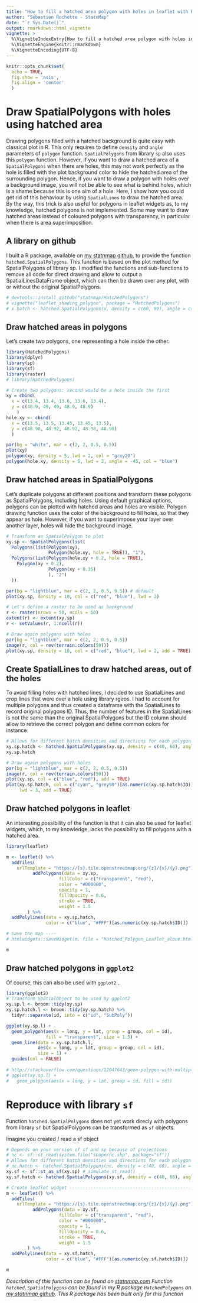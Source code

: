 ```yaml
---
title: "How to fill a hatched area polygon with holes in leaflet with R"
author: "Sébastien Rochette - StatnMap"
date: "`r Sys.Date()`" 
output: rmarkdown::html_vignette 
vignette: > 
  %\VignetteIndexEntry{How to fill a hatched area polygon with holes in leaflet with R} 
  %\VignetteEngine{knitr::rmarkdown} 
  %\VignetteEncoding{UTF-8}
---
```


```r
knitr::opts_chunk$set(
  echo = TRUE, 
  fig.show = 'asis',
  fig.align = 'center'
  )
```

# Draw SpatialPolygons with holes using hatched area

Drawing polygons filled with a hatched background is quite easy with classical plot in R. This only requires to define `density` and `angle` parameters of `polygon` function. `SpatialPolygons` from library `sp` also uses this `polygon` function. However, if you want to draw a hatched area of a `SpatialPolygons` when there are holes, this may not work perfectly as the hole is filled with the plot background color to hide the hatched area of the surrounding polygon. Hence, if you want to draw a polygon with holes over a background image, you will not be able to see what is behind holes, which is a shame because this is one aim of a hole. Here, I show how you could get rid of this behaviour by using `SpatialLines` to draw the hatched area.  
By the way, this trick is also useful for polygons in leaflet widgets as, to my knowledge, hatched polygons is not implemented. Some may want to draw hatched areas instead of coloured polygons with transparency, in particular when there is area superimposition.

## A library on github
I built a R package, available on [my statnmap github](https://github.com/statnmap/HatchedPolygons), to provide the function `hatched.SpatialPolygons`. This function is based on the plot method for SpatialPolygons of library sp. I modified the functions and sub-functions to remove all code for direct drawing and allow to output a SpatialLinesDataFrame object, which can then be drawn over any plot, with or without the original SpatialPolygons.

```r
# devtools::install_github("statnmap/HatchedPolygons")
# vignette("leaflet_shading_polygon", package = "HatchedPolygons")
# x.hatch <- hatched.SpatialPolygons(x, density = c(60, 90), angle = c(45, 135))
```

## Draw hatched areas in polygons

Let's create two polygons, one representing a hole inside the other.
```r
library(HatchedPolygons)
library(dplyr)
library(sp)
library(sf)
library(raster)
# library(HatchedPolygons)

# Create two polygons: second would be a hole inside the first
xy = cbind(
  x = c(13.4, 13.4, 13.6, 13.6, 13.4),
  y = c(48.9, 49, 49, 48.9, 48.9)
    )
hole.xy <- cbind(
  x = c(13.5, 13.5, 13.45, 13.45, 13.5),
  y = c(48.98, 48.92, 48.92, 48.98, 48.98)
  )

par(bg = "white", mar = c(2, 2, 0.5, 0.5))
plot(xy)
polygon(xy, density = 5, lwd = 2, col = "grey20")
polygon(hole.xy, density = 5, lwd = 2, angle = -45, col = "blue")

```

## Draw hatched areas in SpatialPolygons

Let's duplicate polygons at different positions and transform these polygons as SpatialPolygons, including holes. Using default graphical options, polygons can be plotted with hatched areas and holes are visible. Polygon drawing function uses the color of the background to fill holes, so that they appear as hole. However, if you want to superimpose your layer over another layer, holes will hide the background image.

```r
# Transform as SpatialPolygon to plot
xy.sp <- SpatialPolygons(list(
  Polygons(list(Polygon(xy), 
                Polygon(hole.xy, hole = TRUE)), "1"),
  Polygons(list(Polygon(hole.xy + 0.2, hole = TRUE),
    Polygon(xy + 0.2),
                Polygon(xy + 0.35)
                ), "2")
  ))

par(bg = "lightblue", mar = c(2, 2, 0.5, 0.5)) # default
plot(xy.sp, density = 10, col = c("red", "blue"), lwd = 2)

# Let's define a raster to be used as background
r <- raster(nrows = 50, ncols = 50)
extent(r) <- extent(xy.sp)
r <- setValues(r, 1:ncell(r))

# Draw again polygons with holes
par(bg = "lightblue", mar = c(2, 2, 0.5, 0.5))
image(r, col = rev(terrain.colors(50)))
plot(xy.sp, density = 10, col = c("red", "blue"), lwd = 2, add = TRUE)

```

## Create SpatialLines to draw hatched areas, out of the holes

To avoid filling holes with hatched lines, I decided to use SpatialLines and crop lines that were over a hole using library rgeos.
I had to account for multiple polygons and thus created a dataframe with the SpatialLines to record original polygons ID. Thus, the number of features in the SpatialLines is not the same than the original SpatialPolygons but the ID column should allow to retrieve the correct polygon and define common colors for instance.

```r
# Allows for different hatch densities and directions for each polygon
xy.sp.hatch <- hatched.SpatialPolygons(xy.sp, density = c(40, 60), angle = c(45, 135))
xy.sp.hatch

# Draw again polygons with holes
par(bg = "lightblue", mar = c(2, 2, 0.5, 0.5))
image(r, col = rev(terrain.colors(50)))
plot(xy.sp, col = c("blue", "red"), add = TRUE)
plot(xy.sp.hatch, col = c("cyan", "grey90")[as.numeric(xy.sp.hatch$ID)],
     lwd = 3, add = TRUE)

```

## Draw hatched polygons in leaflet
An interesting possibility of the function is that it can also be used for leaflet widgets, which, to my knowledge, lacks the possibility to fill polygons with a hatched area.

```r
library(leaflet)

m <- leaflet() %>%
  addTiles(
    urlTemplate = "https://{s}.tile.openstreetmap.org/{z}/{x}/{y}.png") %>%
          addPolygons(data = xy.sp, 
                    fillColor = c("transparent", "red"),
                    color = "#000000", 
                    opacity = 1, 
                    fillOpacity = 0.6, 
                    stroke = TRUE,
                    weight = 1.5
        ) %>%
  addPolylines(data = xy.sp.hatch,
               color = c("blue", "#FFF")[as.numeric(xy.sp.hatch$ID)])

# Save the map ----
# htmlwidgets::saveWidget(m, file = "Hatched_Polygon_Leaflet_alone.html")

m
```

## Draw hatched polygons in `ggplot2`
Of course, this can also be used with `ggplot2`...

```r
library(ggplot2)
# Transform SpatialObject to be used by ggplot2
xy.sp.l <- broom::tidy(xy.sp)
xy.sp.hatch.l <- broom::tidy(xy.sp.hatch) %>%
  tidyr::separate(id, into = c("id", "SubPoly"))

ggplot(xy.sp.l) +
  geom_polygon(aes(x = long, y = lat, group = group, col = id), 
               fill = "transparent", size = 1.5) +
  geom_line(data = xy.sp.hatch.l, 
            aes(x = long, y = lat, group = group, col = id),
            size = 1) +
  guides(col = FALSE)
  
# http://stackoverflow.com/questions/12047643/geom-polygon-with-multiple-hole/12051278#12051278
# ggplot(xy.sp.l) +
#   geom_polygon(aes(x = long, y = lat, group = id, fill = id))

```

# Reproduce with library `sf`
Function `hatched.SpatialPolygons` does not yet work direcly with polygons from library `sf` but SpatialPolygons can be transformed as `sf` objects.

Imagine you created / read a sf object

```r
# Depends on your version of sf and sp because of projections
# nc <- sf::st_read(system.file("shape/nc.shp", package="sf"))
# Allows for different hatch densities and directions for each polygon
# nc.hatch <- hatched.SpatialPolygons(nc, density = c(40, 60), angle = c(45, 135))
xy.sf <- sf::st_as_sf(xy.sp) # simulate st_read()
xy.sf.hatch <- hatched.SpatialPolygons(xy.sf, density = c(40, 60), angle = c(45, 135))
```

```r
# Create leaflet widget --------------------------------------------------------
m <- leaflet() %>%
  addTiles(
    urlTemplate = "https://{s}.tile.openstreetmap.org/{z}/{x}/{y}.png") %>%
          addPolygons(data = xy.sf, 
                    fillColor = c("transparent", "red"),
                    color = "#000000", 
                    opacity = 1, 
                    fillOpacity = 0.6, 
                    stroke = TRUE,
                    weight = 1.5
        ) %>%
  addPolylines(data = xy.sf.hatch,
               color = c("blue", "#FFF")[as.numeric(xy.sf.hatch$ID)])

m
```


_Description of this function can be found on [statnmap.com](https://statnmap.com/2017-05-23-how-to-fill-a-hatched-area-polygon-with-holes-in-leaflet-with-r)_
_Function `hatched.SpatialPolygons` can be found in my R package `HatchedPolygons` on [my statnmap github](https://github.com/statnmap/HatchedPolygons). This R package has been built only for this function_
